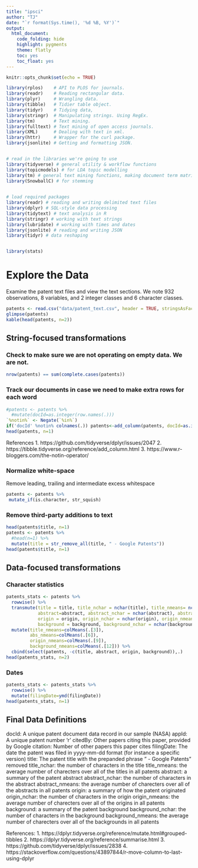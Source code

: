 ---
title: "ipsci"
author: "TJ"
date: "`r format(Sys.time(), '%d %B, %Y')`"
output: 
  html_document:
    code_folding: hide
    highlight: pygments
    theme: flatly
    toc: yes
    toc_float: yes
---

```{r setup, include=FALSE}
knitr::opts_chunk$set(echo = TRUE)
```

```{r packages, warning=FALSE}
library(rplos)    # API to PLOS for journals.
library(readr)    # Reading rectangular data.
library(plyr)     # Wrangling data. 
library(tibble)   # Tidier table object.
library(tidyr)    # Tidying data,
library(stringr)  # Manipulating strings. Using RegEx.
library(tm)       # Text mining.
library(fulltext) # Text mining of open access journals.
library(XML)      # Dealing with text in xml.
library(httr)     # Wrapper for the curl package.
library(jsonlite) # Getting and formatting JSON.


# read in the libraries we're going to use
library(tidyverse) # general utility & workflow functions 
library(topicmodels) # for LDA topic modelling 
library(tm) # general text mining functions, making document term matrixes
library(SnowballC) # for stemming

  
# load required packages
library(readr) # reading and writing delimited text files
library(dplyr) # SQL-style data processing
library(tidytext) # text analysis in R
library(stringr) # working with text strings
library(lubridate) # working with times and dates
library(jsonlite) # reading and writing JSON
library(tidyr) # data reshaping


library(stats)


```


# Explore the Data

Examine the patent text files and view the text sections. We note 932 observations, 8 variables, and 2 integer classes and 6 character classes. 
```{r}
patents <- read.csv("data/patent_text.csv", header = TRUE, stringsAsFactors = FALSE)
glimpse(patents)
kable(head(patents, n=2))

```


## String-focused transformations

### Check to make sure we are not operating on empty data. We are not. 
```{r}
nrow(patents) == sum(complete.cases(patents))
```

### Track our documents in case we need to make extra rows for each word

```{r}
#patents <- patents %>%    
  #mutate(docId=as.integer(row.names(.)))
`%notin%` <- Negate(`%in%`)
if('docId' %notin% colnames(.)) patents<-add_column(patents, docId=as.integer(row.names(patents)), .before = 1)
head(patents, n=1)
```
References
1. https://github.com/tidyverse/dplyr/issues/2047
2. https://tibble.tidyverse.org/reference/add_column.html
3. https://www.r-bloggers.com/the-notin-operator/


### Normalize white-space
Remove leading, trailing and intermediate excess whitespace
```{r} 
patents <- patents %>%
 mutate_if(is.character, str_squish)
```


### Remove third-party additions to text
```{r}
head(patents$title, n=1)
patents <- patents %>%
  #head(n=1) %>%
  mutate(title = str_remove_all(title, " - Google Patents"))
head(patents$title, n=1)
```

## Data-focused transformations
 
### Character statistics
```{r}
patents_stats <- patents %>% 
  rowwise() %>% 
  transmute(title = title, title_nchar = nchar(title), title_nmeans= nchar(title),
            abstract=abstract, abstract_nchar = nchar(abstract), abstract_nmeans= nchar(abstract),
            origin = origin, origin_nchar = nchar(origin), origin_nmeans= nchar(origin),
            background = background, background_nchar = nchar(background), background_nmeans= nchar(background)) %>%
  mutate(title_nmeans=colMeans(.[3]), 
         abs_nmeans=colMeans(.[6]), 
         origin_nmeans=colMeans(.[9]), 
         background_nmeans=colMeans(.[12])) %>%
  cbind(select(patents, -c(title, abstract, origin, background)),.)
head(patents_stats, n=2)
```

### Dates

```{r}
patents_stats <- patents_stats %>%
  rowwise() %>%
  mutate(filingDate=ymd(filingDate))
head(patents_stats, n=1)
```

## Final Data Definitions
docId: A unique patent document data record in our sample (NASA)
appId: A unique patent number 'r'
citedBy: Other papers citing this paper, provided by Google
citation: Number of other papers this paper cites
filingDate: The date the patent was filed in yyyy-mm-dd format (for instance a specific version)
title: The patent title with the prepanded phrase " - Google Patents" removed
title_nchar: the number of characters in the title
title_nmeans: the average number of charecters over all of the titles in all patents
abstract: a summary of the patent abstract
abstract_nchar: the number of characters in the abstract
abstract_nmeans: the average number of charecters over all of the abstracts in all patents
origin: a summary of how the patent originated
origin_nchar: the number of characters in the origin
origin_nmeans: the average number of charecters over all of the origins in all patents
background: a summary of the patent background
background_nchar: the number of characters in the background
background_nmeans: the average number of charecters over all of the backgrounds in all patents


References:
1. https://dplyr.tidyverse.org/reference/mutate.html#grouped-tibbles
2. https://dplyr.tidyverse.org/reference/summarise.html
3. https://github.com/tidyverse/dplyr/issues/2838
4. https://stackoverflow.com/questions/43897844/r-move-column-to-last-using-dplyr

